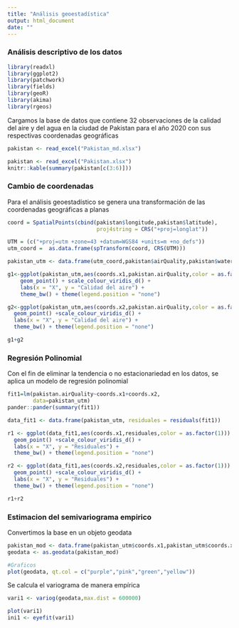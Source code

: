 ---
title: "Análisis geoestadística"
output: html_document
date: ""
---

### Análisis descriptivo de los datos

```{r setup, include = FALSE}
library(readxl)
library(ggplot2)
library(patchwork)
library(fields)
library(geoR)
library(akima)
library(rgeos)
```
Cargamos la base de datos que contiene 32 observaciones de la calidad del aire y del agua en la ciudad de Pakistan para el año 2020 con sus respectivas coordenadas geográficas
```{r}
pakistan <- read_excel("Pakistan_md.xlsx")
```

```{r,echo = FALSE}
pakistan <- read_excel("Pakistan.xlsx")
knitr::kable(summary(pakistan[c(3:6)]))
```


### Cambio de coordenadas
Para el análisis geoestadístico se genera una transformación de las coordenadas geográficas a planas
```{r}
coord = SpatialPoints(cbind(pakistan$longitude,pakistan$latitude),
                            proj4string = CRS("+proj=longlat"))

UTM = (c("+proj=utm +zone=43 +datum=WGS84 +units=m +no_defs"))
utm_coord =  as.data.frame(spTransform(coord, CRS(UTM)))

pakistan_utm <- data.frame(utm_coord,pakistan$airQuality,pakistan$waterQuality)
```
```{r, echo = FALSE}
g1<-ggplot(pakistan_utm,aes(coords.x1,pakistan.airQuality,color = as.factor(1))) +
    geom_point() + scale_colour_viridis_d() +
    labs(x = "X", y = "Calidad del aire") +
    theme_bw() + theme(legend.position = "none")

g2<-ggplot(pakistan_utm,aes(coords.x2,pakistan.airQuality,color = as.factor(1))) +
  geom_point() +scale_colour_viridis_d() +
  labs(x = "X", y = "Calidad del aire") +
  theme_bw() + theme(legend.position = "none")

g1+g2
```

### Regresión Polinomial

Con el fin de eliminar la tendencia o no estacionariedad en los datos, se aplica un modelo de regresión polinomial
```{r,echo = FALSE}
fit1=lm(pakistan.airQuality~coords.x1+coords.x2, 
        data=pakistan_utm)
pander::pander(summary(fit1))

data_fit1 <- data.frame(pakistan_utm, residuales = residuals(fit1))

r1 <- ggplot(data_fit1,aes(coords.x1,residuales,color = as.factor(1))) +
  geom_point() +scale_colour_viridis_d() +
  labs(x = "X", y = "Residuales") +
  theme_bw() + theme(legend.position = "none")

r2 <- ggplot(data_fit1,aes(coords.x2,residuales,color = as.factor(1))) +
  geom_point() +scale_colour_viridis_d() +
  labs(x = "X", y = "Residuales") +
  theme_bw() + theme(legend.position = "none")

r1+r2
```

### Estimacion del semivariograma empirico

Convertimos la base en un objeto geodata 

```{r,echo = FALSE}
pakistan_mod <- data.frame(pakistan_utm$coords.x1,pakistan_utm$coords.x2,residuales = residuals(fit1))
geodata <- as.geodata(pakistan_mod)

#Graficos
plot(geodata, qt.col = c("purple","pink","green","yellow"))
```

Se calcula el variograma de manera empírica

```{r}
vari1 <- variog(geodata,max.dist = 600000)
```
```{r,echo=FALSE}
plot(vari1)
ini1 <- eyefit(vari1)
```


